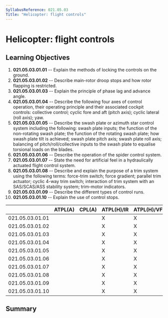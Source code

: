 ```yaml
---
SyllabusReference: 021.05.03
Title: "Helicopter: flight controls"
---
```


# Helicopter: flight controls

## Learning Objectives

1.  **021.05.03.01.01** -- Explain the methods of locking the controls on the
    ground.
2.  **021.05.03.01.02** -- Describe main-rotor droop stops and how rotor flapping
    is restricted.
3.  **021.05.03.01.03** -- Explain the principle of phase lag and advance angle.
4.  **021.05.03.01.04** -- Describe the following four axes of control operation,
    their operating principle and their associated cockpit controls: collective
    control; cyclic fore and aft (pitch axis); cyclic lateral (roll axis); yaw.
5.  **021.05.03.01.05** -- Describe the swash plate or azimuth star control
    system including the following: swash plate inputs; the function of the
    non-rotating swash plate; the function of the rotating swash plate; how swash
    plate tilt is achieved; swash plate pitch axis; swash plate roll axis;
    balancing of pitch/roll/collective inputs to the swash plate to equalise
    torsional loads on the blades.
6.  **021.05.03.01.06** -- Describe the operation of the spider control system.
7.  **021.05.03.01.07** -- State the need for artificial feel in a hydraulically
    actuated flight control system.
8.  **021.05.03.01.08** -- Describe and explain the purpose of a trim system
    using the following terms: force-trim switch; force gradient; parallel trim
    actuator; cyclic 4-way trim switch; interaction of trim system with an
    SAS/SCAS/ASS stability system; trim-motor indicators.
9.  **021.05.03.01.09** -- Describe the different types of control runs.
10. **021.05.03.01.10** -- Explain the use of control stops.

|                 | ATPL(A) | CPL(A) | ATPL(H)/IR | ATPL(H)/VFR | CPL(H) | IR  | CBIR(A) |
| --------------- | ------- | ------ | ---------- | ----------- | ------ | --- | ------- |
| 021.05.03.01.01 |         |        | X          | X           | X      |     |         |
| 021.05.03.01.02 |         |        | X          | X           | X      |     |         |
| 021.05.03.01.03 |         |        | X          | X           | X      |     |         |
| 021.05.03.01.04 |         |        | X          | X           | X      |     |         |
| 021.05.03.01.05 |         |        | X          | X           | X      |     |         |
| 021.05.03.01.06 |         |        | X          | X           | X      |     |         |
| 021.05.03.01.07 |         |        | X          | X           | X      |     |         |
| 021.05.03.01.08 |         |        | X          | X           | X      |     |         |
| 021.05.03.01.09 |         |        | X          | X           | X      |     |         |
| 021.05.03.01.10 |         |        | X          | X           | X      |     |         |

## Summary
